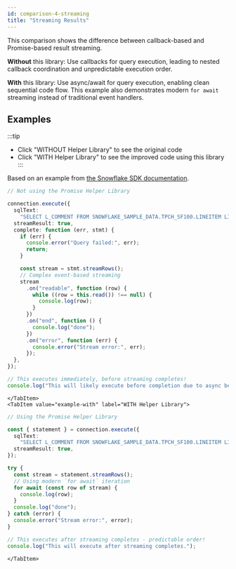 ```yaml
---
id: comparison-4-streaming
title: "Streaming Results"
---
```



This comparison shows the difference between callback-based and Promise-based result streaming.

**Without** this library: Use callbacks for query execution, leading to nested callback coordination and unpredictable execution order.

**With** this library: Use async/await for query execution, enabling clean sequential code flow. This example also demonstrates modern `for await` streaming instead of traditional event handlers.

## Examples

:::tip

- Click "WITHOUT Helper Library" to see the original code
- Click "WITH Helper Library" to see the improved code using this library
  :::

<Tabs>
    <TabItem value="example-without" label="WITHOUT Helper Library">

Based on an example from [the Snowflake SDK documentation](https://docs.snowflake.com/en/developer-guide/node-js/nodejs-driver-consume#streaming-results).

```typescript
// Not using the Promise Helper Library

connection.execute({
  sqlText:
    "SELECT L_COMMENT FROM SNOWFLAKE_SAMPLE_DATA.TPCH_SF100.LINEITEM LIMIT 100000",
  streamResult: true,
  complete: function (err, stmt) {
    if (err) {
      console.error("Query failed:", err);
      return;
    }

    const stream = stmt.streamRows();
    // Complex event-based streaming
    stream
      .on("readable", function (row) {
        while ((row = this.read()) !== null) {
          console.log(row);
        }
      })
      .on("end", function () {
        console.log("done");
      })
      .on("error", function (err) {
        console.error("Stream error:", err);
      });
  },
});

// This executes immediately, before streaming completes!
console.log("This will likely execute before completion due to async behavior!");
```

    </TabItem>
    <TabItem value="example-with" label="WITH Helper Library">

```typescript
// Using the Promise Helper Library

const { statement } = connection.execute({
  sqlText:
    "SELECT L_COMMENT FROM SNOWFLAKE_SAMPLE_DATA.TPCH_SF100.LINEITEM LIMIT 100000",
  streamResult: true,
});

try {
  const stream = statement.streamRows();
  // Using modern `for await` iteration
  for await (const row of stream) {
    console.log(row);
  }
  console.log("done");
} catch (error) {
  console.error("Stream error:", error);
}

// This executes after streaming completes - predictable order!
console.log("This will execute after streaming completes.");
```

    </TabItem>

</Tabs>
